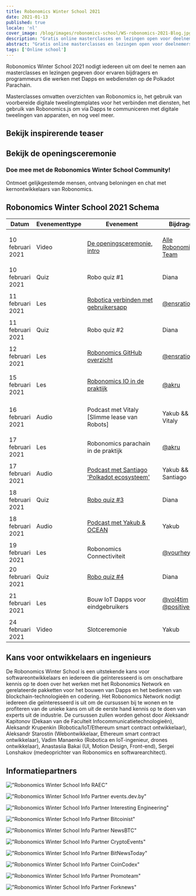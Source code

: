 ```yaml
---
title: Robonomics Winter School 2021
date: 2021-01-13
published: true
locale: 'nl'
cover_image: /blog/images/robonomics-school/WS-robonomics-2021-Blog.jpg
description: "Gratis online masterclasses en lezingen open voor deelnemers. Probeer Dapps en webdiensten te bouwen voor IoT op Polkadot Parachain tijdens de Robonomics Winter School 2021 (van 10 tot 24 februari)"
abstract: "Gratis online masterclasses en lezingen open voor deelnemers. Probeer Dapps en webdiensten te bouwen voor IoT op Polkadot Parachain tijdens de Robonomics Winter School van 10 tot 24 februari 2021"
tags: ['Online school']
---
```


<PostExpiredInfo/>

Robonomics Winter School 2021 nodigt iedereen uit om deel te nemen aan masterclasses en lezingen gegeven door ervaren bijdragers en programmeurs die werken met Dapps en webdiensten op de Polkadot Parachain.

Masterclasses omvatten overzichten van Robonomics io, het gebruik van voorbereide digitale tweelingtemplates voor het verbinden met diensten, het gebruik van Robonomics.js om via Dapps te communiceren met digitale tweelingen van apparaten, en nog veel meer.

## Bekijk inspirerende teaser

<section class="animate-inside">

<YouTube id="https://youtu.be/RbNJ4ozUGXE" posterQuality="max"/>

</section>

## Bekijk de openingsceremonie

<section class="animate-inside">

<YouTube id="https://youtu.be/kQaSwNYHJQ8E" posterQuality="max"/>

</section>

<section class="animate-inside">
<TextCard icon="/icons/icon-forum.png" link="https://discord.gg/5UWNGNaAUf">

### Doe mee met de Robonomics Winter School Community!
Ontmoet gelijkgestemde mensen, ontvang beloningen en chat met kernontwikkelaars van Robonomics.

</TextCard>
</section>

## Robonomics Winter School 2021 Schema

<table class="mobile fullwidth">
<thead>
<tr>
<th style="width:110px">Datum</th>
<th style="width:110px">Evenementtype</th>
<th style="min-width:190px">Evenement</th>
<th>Bijdragers</th>
</tr>
</thead>
<tbody>

<tr>
<td data-th="DE OPENINGSCEREMONIE">10 februari 2021</td>
<td>Video</td>
<td data-th="Bekijkde video:">

[De openingsceremonie, intro](https://wiki.robonomics.network/docs/wschool2021-intro)

</td>
<td data-th="Bijdragers:">

[Alle Robonomics Team](https://github.com/airalab)

</td>
</tr>

<tr>
<td data-th="ROBO QUIZ #1">10 februari 2021</td>
<td>Quiz</td>
<td>Robo quiz #1</td>
<td data-th="Bijdragers:">Diana</td>
</tr>

<tr>
<td data-th="ROBOTICA VERBINDEN MET GEBRUIKERSAPP">11 februari 2021</td>
<td>Les</td>
<td data-th="Ga naar de les:">

[Robotica verbinden met gebruikersapp](https://wiki.robonomics.network/docs/wschool2021-connect-robotics-to-user-app/)

</td>
<td data-th="Bijdrager:">

[@ensrationis](https://github.com/ensrationis)

</td>
</tr>

<tr>
<td data-th="ROBO QUIZ #2">11 februari 2021</td>
<td>Quiz</td>
<td>Robo quiz #2</td>
<td data-th="Bijdragers:">Diana</td>
</tr>

<tr>
<td data-th="ROBONOMICS GITHUB OVERZICHT">12 februari 2021</td>
<td>Les</td>
<td data-th="Ga naar de les:">

[Robonomics GitHub overzicht](https://wiki.robonomics.network/docs/wschool2021-robonomics-github-overview)

</td>
<td data-th="Bijdrager:">

[@ensrationis](https://github.com/ensrationis)

</td>
</tr>

<tr>
<td data-th="ROBONOMICS IO IN DE PRAKTIJK">15 februari 2021</td>
<td>Les</td>
<td data-th="Ga naar de les:">

[Robonomics IO in de praktijk](https://wiki.robonomics.network/docs/wschool2021-robonomics-io-in-practice)

</td>
<td data-th="Bijdrager:">

[@akru](https://github.com/akru)

</td>
</tr>

<tr>
<td data-th="PODCAST met Vitaly [Slim leasen van Robots]">16 februari 2021</td>
<td>Audio</td>
<td data-th="Audio op Youtube:">

Podcast met Vitaly [Slimme lease van Robots]

</td>
<td data-th="Bijdrager:">Yakub && Vitaly</td>
</tr>


<tr>
<td data-th="ROBONOMICS PARACHAIN IN DE PRAKTIJK">17 februari 2021</td>
<td>Les</td>
<td>Robonomics parachain in de praktijk</td>
<td data-th="Bijdrager:">

[@akru](https://github.com/akru)

</td>
</tr>

<tr>
<td data-th="PODCAST met Santiago 'Polkadot ecosysteem'">17 februari 2021</td>
<td>Audio</td>
<td data-th="Audio op Youtube:">

[Podcast met Santiago 'Polkadot ecosysteem'](https://url.today/74)

</td>
<td data-th="Bijdragers:">Yakub && Santiago</td>
</tr>


<tr>
<td data-th="ROBO QUIZ #3">18 februari 2021</td>
<td>Quiz</td>
<td data-th="Doe mee op Discord:">

[Robo quiz #3](https://discord.gg/5UWNGNaAUf)

</td>
<td data-th="Bijdragers:">Diana</td>
</tr>

<tr>
<td data-th="PODCAST met Yakub & OCEAN">18 februari 2021</td>
<td>Audio</td>
<td>

[Podcast met Yakub & OCEAN](https://url.today/75)

</td>
<td data-th="Bijdragers:">Yakub</td>
</tr>


<tr>
<td data-th="ROBONOMICS CONNECTIVITEIT">19 februari 2021</td>
<td>Les</td>
<td>Robonomics Connectiviteit</td>
<td data-th="Bijdrager:">

[@vourhey](https://github.com/Vourhey)

</td>
</tr>

<tr>
<td data-th="ROBO QUIZ #4">20 februari 2021</td>
<td>Quiz</td>
<td data-th="Doe mee op Discord:">

[Robo quiz #4](https://discord.gg/5UWNGNaAUf)

</td>
<td data-th="Bijdragers:">Diana</td>
</tr>


<tr>
<td data-th="BOUW IOT DAPPS VOOR EINDGEBRUIKERS">21 februari 2021</td>
<td>Les</td>
<td>Bouw IoT Dapps voor eindgebruikers</td>
<td data-th="Bijdragers:">

[@vol4tim](https://github.com/vol4tim) && [@positivecrash](https://github.com/positivecrash)

</td>
</tr>

<tr>
<td data-th="SLOTCEREMONIE">24 februari 2021</td>
<td>Video</td>
<td>Slotceremonie</td>
<td data-th="Bijdragers:">Yakub</td>
</tr>

</tbody>
</table>


## Kans voor ontwikkelaars en ingenieurs

De Robonomics Winter School is een uitstekende kans voor softwareontwikkelaars en iedereen die geïnteresseerd is om onschatbare kennis op te doen over het werken met het Robonomics Network en gerelateerde pakketten voor het bouwen van Dapps en het bedienen van blockchain-technologieën en codering. Het Robonomics Network nodigt iedereen die geïnteresseerd is uit om de cursussen bij te wonen en te profiteren van de unieke kans om uit de eerste hand kennis op te doen van experts uit de industrie. De cursussen zullen worden gehost door Aleksandr Kapitonov (Dekaan van de Faculteit Infocommunicatietechnologieën), Aleksandr Krupenkin (Robotica/IoT/Ethereum smart contract ontwikkelaar), Aleksandr Starostin (Webontwikkelaar, Ethereum smart contract ontwikkelaar), Vadim Manaenko (Robotica en IoT-ingenieur, drones ontwikkelaar), Anastasiia Bakai (UI, Motion Design, Front-end), Sergei Lonshakov (medeoprichter van Robonomics en softwarearchitect).


## Informatiepartners

<section class="grid-4 animate-inside">

<TextCard orientation="verticaal" link="https://raec.ru" classList="pin">

!["Robonomics Winter School Info RAEC"](/blog/images/robonomics-school/raec.png)

</TextCard>

<TextCard orientation="verticaal" link="https://events.dev.by/robonomics-winter-school">

!["Robonomics Winter School Info Partner events.dev.by"](/blog/images/robonomics-school/dev-logo-brand.png)

</TextCard>

<TextCard orientation="verticaal" link="https://interestingengineering.com/events/robonomics-winter-school-2021">

!["Robonomics Winter School Info Partner Interesting Engineering"](/blog/images/robonomics-school/interestingengineering.png)

</TextCard>

<TextCard orientation="verticaal" link="https://bitcoinist.com/robonomics-winter-school-2021-masterclasses-en-lezingen-open-voor-deelnemers/">

!["Robonomics Winter School Info Partner Bitcoinist"](/blog/images/robonomics-school/bitcoinist.png)

</TextCard>

<TextCard orientation="verticaal" link="https://www.newsbtc.com/press-releases/robonomics-winter-school-2021-masterclasses-en-lezingen-open-voor-deelnemers/">

!["Robonomics Winter School Info Partner NewsBTC"](/blog/images/robonomics-school/newsbtc.jpg)

</TextCard>

<TextCard orientation="verticaal" link="https://cryptoevents.global/">

!["Robonomics Winter School Info Partner CryptoEvents"](/blog/images/robonomics-school/cryptoevents-logo.png)

</TextCard>

<TextCard orientation="verticaal" link="https://bitnewstoday.com">

!["Robonomics Winter School Info Partner BitNewsToday"](/blog/images/robonomics-school/BNT.png)

</TextCard>

<TextCard orientation="verticaal" link="https://coincodex.com/">

!["Robonomics Winter School Info Partner CoinCodex"](/blog/images/robonomics-school/coincodex.png)

</TextCard>

<TextCard orientation="verticaal" link="https://www.youtube.com/channel/UCrvyFYM29oQ-EAejZgYqmWA">

!["Robonomics Winter School Info Partner Promoteam"](/blog/images/robonomics-school/Promoteam.png)

</TextCard>

<TextCard orientation="'verticaal'" link="https://forknews.io/">

!["Robonomics Winter School Info Partner Forknews"](/blog/images/robonomics-school/forknews_io.png)

</TextCard>

</section>
